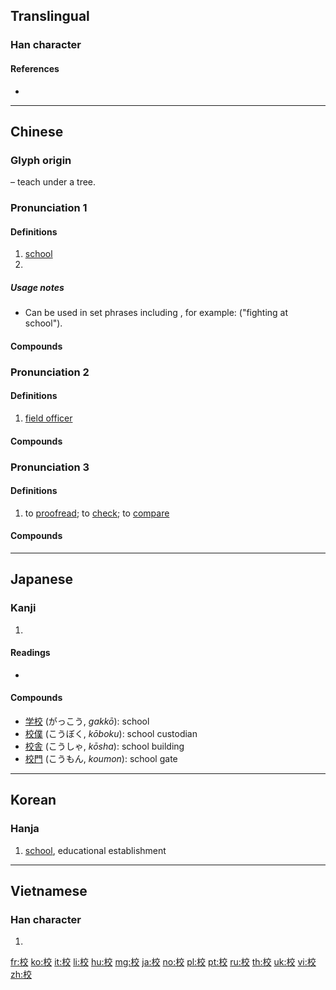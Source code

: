 ==Translingual==
{{stroke order|strokes=10}}

===Han character===
{{Han char|rn=75|rad=木|as=06|sn=10|four=40948|canj=DYCK|ids=⿰木交}}

====References====
* {{Han ref|kx=0522.250|dkj=14713|dj=0910.270|hdz=21205.080|uh=6821|ud=26657|bh=AED5|bd=44757}}

----

==Chinese==
{{zh-forms}}

===Glyph origin===
{{Han etym}}
{{Han compound|木|t1=tree|交|ls=psc|c1=s|c2=p}} – teach under a tree.

===Pronunciation 1===
{{zh-pron
|m=xiào
|c=haau6
|h=pfs=káu
|md=hâu
|mn=hāu
|w=3hhiau,2kau
|w_note=3hhiau - vernacular; 2kau - literary
|mc=1
|oc=2
|cat=n,pn
}}

====Definitions====
{{zh-hanzi}}

# [[school]]
# {{surname|lang=zh}}

=====Usage notes=====
* Can be used in set phrases including {{zh-l|在校}}, for example: {{lang|zh|'''在校'''鬥毆}} ("fighting at school").

====Compounds====
{{zh-der|fold=1|校服|校門|校董|校方|校歌|校工|校際|校紀|校刊|校曆|校旗|校企|校慶|校容|校舍|校外|校尉|校務|校訓|校園|校友|校長|校址|學校|女校|夜校|官校|姊妹校|創校|專校|同校|劇校|分校|村校|母校|校規|校友會|校譽|校徽|私校|校風|校花|校醫|男校|校訪|校區|校運|校隊|軍校|高校|離校|黨校|黌校|職校|補校|調校}}

===Pronunciation 2===
{{zh-pron
|m=xiào
|c=gaau3
|md=háu
|mn=hāu/kàu
|mc=1
|oc=2
|dial=n
|cat=n
}}

====Definitions====
{{zh-hanzi}}

# {{lb|zh|military}} [[field officer]]

====Compounds====
{{zh-der|fold=1|上校|中校|少校|小校|步兵校尉|司隸校尉|將校|校官}}

===Pronunciation 3===
{{zh-pron
|m=jiào
|c=gaau3
|h=pfs=káu
|md=gáu
|mn=kàu/kà
|mn_note=kàu - literary; kà - vernacular
|w=2jiau
|mc=2
|oc=1
|dial=n
|cat=v
}}

====Definitions====
{{zh-hanzi}}

# to [[proofread]]; to [[check]]; to [[compare]]

====Compounds====
{{zh-der|fold=1|校對|校正|校改|校訂|校書|校勘|校讎/校雠|校準|校實|參校|校閱|讎校/雠校|女校尉|循名校實|屨校|女校書|校獵|摸金校尉|校理|校對員|戶口校正|檢校|校場|校人|比校|校本|校綴|校樣|校勘學|校稿|校點|校書郎|校讎|校計|校尉|犯而不校|讎校|考校|銖銖校量|鉤校|覆校}}

----

==Japanese==

===Kanji===
{{ja-kanji|grade=1|rs=木06}}

# {{defn|lang=ja|sort=木06}}

====Readings====
* {{ja-readings|goon=[[きょう]] (kyō), [[ぎょう]] (gyō)|kanon=[[こう]] (kō)|kun=[[かせ]] (kase)}}

====Compounds====
* [[学校]] (がっこう, ''gakkō''): school
* [[校僕]] (こうぼく, ''kōboku''): school custodian
* [[校舎]] (こうしゃ, ''kōsha''): school building
* [[校門]] (こうもん, ''koumon''): school gate

----

==Korean==

===Hanja===
{{ko-hanja|hangeul=교|rv=gyo|mr=kyo|y=kyo|eumhun=학교|ehrv=hakgyo|ehmr=hakkyo|ehy=hakqkyo}}

# [[school]], educational establishment

----

==Vietnamese==

===Han character===
{{vi-hantu|[[hiệu]], [[chò]], [[giâu]], [[giáo]], [[hào]]|rs=木06}}

# {{defn|lang=vi|sort=木06}}

[[fr:校]]
[[ko:校]]
[[it:校]]
[[li:校]]
[[hu:校]]
[[mg:校]]
[[ja:校]]
[[no:校]]
[[pl:校]]
[[pt:校]]
[[ru:校]]
[[th:校]]
[[uk:校]]
[[vi:校]]
[[zh:校]]
